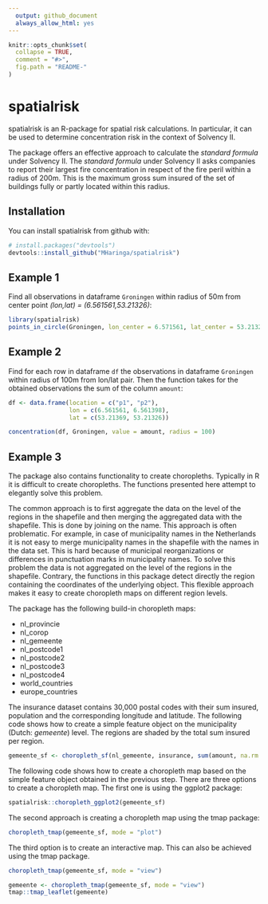 ```yaml
---
  output: github_document
  always_allow_html: yes
---
```

  
  <!-- README.md is generated from README.Rmd. Please edit that file -->
  
```r
knitr::opts_chunk$set(
  collapse = TRUE,
  comment = "#>",
  fig.path = "README-"
)
```

# spatialrisk

spatialrisk is an R-package for spatial risk calculations. In particular, it can be used to determine concentration risk in the context of Solvency II. 

The package offers an effective approach to calculate the *standard formula* under Solvency II. The *standard formula* under Solvency II asks companies to report their largest fire concentration in respect of the fire peril within a radius of 200m. This is the maximum gross sum insured of the set of buildings fully or partly located within this radius. 



## Installation

You can install spatialrisk from github with:
  
```r
# install.packages("devtools")
devtools::install_github("MHaringa/spatialrisk")
```

## Example 1
Find all observations in dataframe `Groningen` within radius of 50m from center point *(lon,lat) = (6.561561,53.21326)*:
  
```r
library(spatialrisk)
points_in_circle(Groningen, lon_center = 6.571561, lat_center = 53.21326, radius = 50)
```

## Example 2
Find for each row in dataframe `df` the observations in dataframe `Groningen` within radius of 100m from lon/lat pair. Then the function takes for the obtained observations the sum of the column `amount`: 
  
```r
df <- data.frame(location = c("p1", "p2"), 
                 lon = c(6.561561, 6.561398), 
                 lat = c(53.21369, 53.21326))

concentration(df, Groningen, value = amount, radius = 100)

```

## Example 3
The package also contains functionality to create choropleths. Typically in R it is difficult to create choropleths. The functions presented here attempt to elegantly solve this problem.

The common approach is to first aggregate the data on the level of the regions in the shapefile and then merging the aggregated data with the shapefile. This is done by joining on the name. This approach is often problematic. For example, in case of municipality names in the Netherlands it is not easy to merge municipality names in the shapefile with the names in the data set. This is hard because of municipal reorganizations or differences in punctuation marks in municipality names. To solve this problem the data is not aggregated on the level of the regions in the shapefile. Contrary, the functions in this package detect directly the region containing the coordinates of the underlying object. This flexible approach makes it easy to create choropleth maps on different region levels.

The package has the following build-in choropleth maps:

- nl_provincie
- nl_corop
- nl_gemeente
- nl_postcode1
- nl_postcode2
- nl_postcode3
- nl_postcode4
- world_countries
- europe_countries

The insurance dataset contains 30,000 postal codes with their sum insured, population and the corresponding longitude and latitude. The following code shows how to create a simple feature object on the municipality (Dutch: *gemeente*) level. The regions are shaded by the total sum insured per region.

```r

gemeente_sf <- choropleth_sf(nl_gemeente, insurance, sum(amount, na.rm = TRUE))

```

The following code shows how to create a choropleth map based on the simple feature object obtained in the previous step. There are three options to create a choropleth map. The first one is using the ggplot2 package:

```r
spatialrisk::choropleth_ggplot2(gemeente_sf)
```


The second approach is creating a choropleth map using the tmap package:

```r
choropleth_tmap(gemeente_sf, mode = "plot")
```

The third option is to create an interactive map. This can also be achieved using the tmap package.

```r
choropleth_tmap(gemeente_sf, mode = "view")
```

```r
gemeente <- choropleth_tmap(gemeente_sf, mode = "view")
tmap::tmap_leaflet(gemeente)
```


